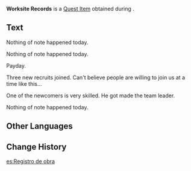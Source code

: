 {{Item Infobox
|id           = 101717
|image        = Item Worksite Records.png
|type         = Quest Items
|description  = This was originally a ledger, but appears to have been re-purposed as a site log instead. The latest daily happenings at [[The Chasm (Subregion)|The Chasm]] have been scribbled into its pages, though not much of this information is of any particular use.
|source1      = [[Candidature Analysis]]
}}
'''Worksite Records''' is a [[Quest Item]] obtained during {{Quest|Candidature Analysis}}.

==Text==
Nothing of note happened today.

Nothing of note happened today.

Payday.

Three new recruits joined. Can't believe people are willing to join us at a time like this...

One of the newcomers is very skilled. He got made the team leader.

Nothing of note happened today.

==Other Languages==
{{Other Languages
|default_hidden = 1
|en      = Worksite Records
|zhs     = 工地记录
|zhs_rm  = Gōngdì Jìlù
|zht     = 工地紀錄
|zht_rm  = Gōngdì Jìlù
|ja      = 工事現場の記録
|ja_rm   = Koujigenba no Kiroku{{Assumed}}
|ko      = 공사 현장 기록
|es      = Registro de obra
|fr      = Registre de chantier
|ru      = Рабочие записи
|th      = บันทึกหน้างาน
|th_rm   = 
|vi      = Sổ Tay Công Trường
|de      = Baustellenbericht
|id      = Catatan Lokasi Konstruksi
|pt      = Registro do Local de Construção
|tr      = Şantiye Kayıtları
|it      = Registro del luogo di lavoro
}}

==Change History==
{{Change History|2.7}}

[[es:Registro de obra]]